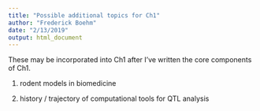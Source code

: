 ```yaml
---
title: "Possible additional topics for Ch1"
author: "Frederick Boehm"
date: "2/13/2019"
output: html_document
---
```


These may be incorporated into Ch1 after I've written the core components of Ch1.


1. rodent models in biomedicine

1. history / trajectory of computational tools for QTL analysis

